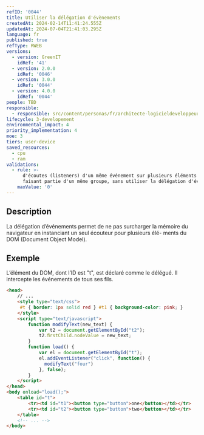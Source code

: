 ```yaml
---
refID: '0044'
title: Utiliser la délégation d'évènements
createdAt: 2024-02-14T11:41:24.555Z
updatedAt: 2024-07-04T21:41:03.295Z
language: fr
published: true
refType: RWEB
versions:
  - version: GreenIT
    idRef: '41'
  - version: 2.0.0
    idRef: '0046'
  - version: 3.0.0
    idRef: '0044'
  - version: 4.0.0
    idRef: '0044'
people: TBD
responsible:
  - responsible: src/content/personas/fr/architecte-logicieldeveloppeur.mdx
lifecycle: 3-developement
environmental_impact: 4
priority_implementation: 4
moe: 3
tiers: user-device
saved_resources:
  - cpu
  - ram
validations:
  - rule: >-
      d'écoutes (listeners) d'un même événement sur plusieurs éléments HTML,
      faisant partie d'un même groupe, sans utiliser la délégation d'événements
    maxValue: '0'
---
```


## Description

La délégation d’événements permet de ne pas surcharger la mémoire du navigateur en instanciant un seul écouteur pour plusieurs élé- ments du DOM (Document Object Model).

## Exemple

L’élément du DOM, dont l’ID est "t", est déclaré comme le délégué.
Il intercepte les événements de tous ses fils.

```html
<head>
    // ...
    <style type="text/css">
     #t { border: 1px solid red } #t1 { background-color: pink; }
    </style>
    <script type="text/javascript">
        function modifyText(new_text) {
            var t2 = document.getElementById("t2");
            t2.ﬁrstChild.nodeValue = new_text;
        }
        function load() {
            var el = document.getElementById("t");
            el.addEventListener("click", function() {
              modifyText("four")
            }, false); 
        }
    </script>
</head>
<body onload="load();">
    <table id="t">
        <tr><td id="t1"><button type="button">one</button></td></tr>
        <tr><td id="t2"><button type="button">two</button></td></tr>
    </table>
    <!-- ... -->
</body>
```
